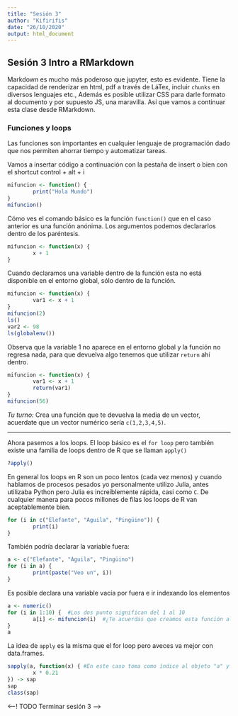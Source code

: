 ```yaml
---
title: "Sesión 3"
author: "Kifirifis"
date: "26/10/2020"
output: html_document
---
```

## Sesión 3 Intro a RMarkdown 
 Markdown es mucho más poderoso que jupyter, esto es evidente. Tiene la capacidad de renderizar en html, pdf a través de LáTex, incluir `chunks` en diversos lenguajes etc., Además es posible utilizar CSS para darle formato al documento y por supuesto JS, una maravilla. Así que vamos a continuar esta clase desde RMarkdown. 
 
### Funciones y loops 
 
 Las funciones son importantes en cualquier lenguaje de programación dado que nos permiten ahorrar tiempo y automatizar tareas. 
 
 Vamos a insertar código a continuación con la pestaña de insert o bien con el shortcut control + alt + i
 
```r
mifuncion <- function() {
        print("Hola Mundo")
}
mifuncion()
```
Cómo ves el comando básico es la función `function()` que en el caso anterior es una función anónima. Los argumentos podemos declararlos dentro de los paréntesis.

```r
mifuncion <- function(x) {
        x + 1
}
```
Cuando declaramos una variable dentro de la función esta no está disponible en el entorno global, sólo dentro de la función. 

```r
mifuncion <- function(x) {
        var1 <- x + 1 
}
mifuncion(2)
ls()
var2 <- 98
ls(globalenv()) 
```
Observa que la variable 1 no aparece en el entorno global y la función no regresa nada, para que devuelva algo tenemos que utilizar `return` ahí dentro. 

```r
mifuncion <- function(x) {
        var1 <- x + 1 
        return(var1)
}
mifuncion(56)
```
*Tu turno:* Crea una función que te devuelva la media de un vector, acuerdate que un vector numérico sería `c(1,2,3,4,5)`.

----------------------------------------

Ahora pasemos a los loops. El loop básico es el `for loop` pero también existe una familia de loops dentro de R que se llaman `apply()` 

```r
?apply()
```

En general los loops en R son un poco lentos (cada vez menos) y cuando hablamos de procesos pesados yo personalmente utilizo Julia, antes utilizaba Python pero Julia es increíblemente rápida, casi como `C`. De cualquier manera para pocos millones de filas los loops de R van aceptablemente bien. 

```r
for (i in c("Elefante", "Águila", "Pingüino")) {
        print(i)
}
```

También podría declarar la variable fuera:

```r
a <- c("Elefante", "Águila", "Pingüino")
for (i in a) {
        print(paste("Veo un", i))
}
```
Es posible declara una variable vacía por fuera e ir indexando los elementos 

```r
a <- numeric()
for (i in 1:10) {  #Los dos punto significan del 1 al 10
        a[i] <- mifuncion(i)  #¿Te acuerdas que creamos esta función allá arriba?
}
a
```
La idea de `apply` es la misma que el for loop pero aveces va mejor con data.frames. 

```r
sapply(a, function(x) { #En este caso toma como índice al objeto "a" y a cada uno de sus elementos les hace algo
        x * 0.21
}) -> sap 
sap
class(sap)
```
<--! TODO Terminar sesión 3 -->


